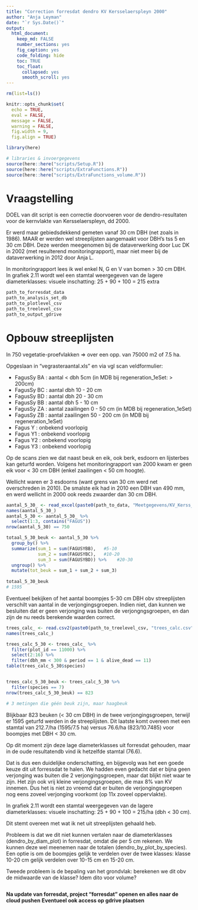 ```yaml
---
title: "Correction forresdat dendro KV Kersselaerspleyn 2000"
author: "Anja Leyman"
date: "`r Sys.Date()`"
output: 
  html_document:
    keep_md: FALSE
    number_sections: yes
    fig_caption: yes
    code_folding: hide
    toc: TRUE
    toc_float:
      collapsed: yes
      smooth_scroll: yes
---
```



```r
rm(list=ls())
```

```r
knitr::opts_chunk$set(
  echo = TRUE,
  eval = FALSE,
  message = FALSE,
  warning = FALSE, 
  fig.width = 9,
  fig.align = TRUE)

library(here)

# libraries & invoergegevens
source(here::here("scripts/Setup.R"))
source(here::here("scripts/ExtraFunctions.R"))
source(here::here("scripts/ExtraFunctions_volume.R"))
```


# Vraagstelling
DOEL van dit script is een correctie doorvoeren voor de dendro-resultaten voor de 
kernvlakte van Kersselaerspleyn, dd 2000.

Er werd maar gebiedsdekkend gemeten vanaf 30 cm DBH (net zoals in 1986).
MAAR er werden wel streeplijsten aangemaakt voor DBH's tss 5 en 30 cm DBH.
Deze werden meegenomen bij de dataverwerking door Luc DK in 2002 (met resulterend monitoringrapport), maar niet meer bij de dataverwerking in 2012 door Anja L.

In monitoringrapport lees ik wel enkel N, G en V van bomen > 30 cm DBH.
In grafiek 2.11 wordt wel een stamtal weergegeven van de lagere diameterklasses: visuele inschatting: 
25 + 90 + 100 = 215 extra


```r
path_to_forresdat_data
path_to_analysis_set_db
path_to_plotlevel_csv
path_to_treelevel_csv
path_to_output_gdrive
```

# Opbouw streeplijsten

In 750 vegetatie-proefvlakken => over een opp. van 75000 m2 of 7.5 ha.

Opgeslaan in "vegrasteraantal.xls" en via vgl scan veldformulier:

- FagusSy BA : aantal < dbh 5cm (in MDB bij regeneration_1eSet: > 200cm)
- FagusSy BC : aantal dbh 10 - 20 cm
- FagusSy BD : aantal dbh 20 - 30 cm
- FagusSy BB : aantal dbh 5 - 10 cm
- FagusSy ZA : aantal zaailingen 0 - 50 cm (in MDB bij regeneration_1eSet)
- FagusSy ZB : aantal zaailingen 50 - 200 cm (in MDB bij regeneration_1eSet)
- Fagus Y : onbekend voorlopig
- Fagus Y1 : onbekend voorlopig
- Fagus Y2 : onbekend voorlopig
- Fagus Y3 : onbekend voorlopig

Op de scans zien we dat naast beuk en eik, ook berk, esdoorn en lijsterbes kan geturfd worden.
Volgens het monitoringrapport van 2000 kwam er geen eik voor < 30 cm DBH (enkel zaailingen < 50 cm hoogte).

Wellicht waren er 3 esdoorns (want grens van 30 cm werd net overschreden in 2010).
De smalste eik had in 2010 een DBH van 490 mm, en werd wellicht in 2000 ook reeds zwaarder dan 30 cm DBH.


```r
aantal_5_30_ <- read_excel(paste0(path_to_data, "Meetgegevens/KV_Kerss_2000/vegrasteraantal.xls"))
names(aantal_5_30_)
aantal_5_30 <- aantal_5_30_ %>% 
  select(1:3, contains("FAGUS"))
nrow(aantal_5_30) == 750

totaal_5_30_beuk <- aantal_5_30 %>% 
  group_by() %>% 
  summarize(sum_1 = sum(FAGUSYBB),   #5-10
            sum_2 = sum(FAGUSYBC),   #10-20
            sum_3 = sum(FAGUSYBD)) %>%    #20-30
  ungroup() %>% 
  mutate(tot_beuk = sum_1 + sum_2 + sum_3)
  
totaal_5_30_beuk
# 1595

```
Eventueel bekijken of het aantal boompjes 5-30 cm DBH obv streeplijsten verschilt van aantal in de  verjongingsgroepen.
Indien niet, dan kunnen we besluiten dat er geen verjonging was buiten de verjongngsgroepen, en dan zijn de nu reeds berekende waarden correct.


```r
trees_calc_ <- read.csv2(paste0(path_to_treelevel_csv, "trees_calc.csv"))
names(trees_calc_)

trees_calc_5_30 <- trees_calc_ %>% 
  filter(plot_id == 11000) %>% 
  select(2:16) %>% 
  filter(dbh_mm < 300 & period == 1 & alive_dead == 11)
table(trees_calc_5_30$species)


trees_calc_5_30_beuk <- trees_calc_5_30 %>% 
  filter(species == 7)
nrow(trees_calc_5_30_beuk) == 823

# 3 metingen die géén beuk zijn, maar haagbeuk

```

Blijkbaar 823 beuken (< 30 cm DBH) in de twee verjongingsgroepen, terwijl er 1595 geturfd werden in 
de streeplijsten.
Dit laatste komt overeen met een stamtal van 212.7/ha (1595/7.5 ha) versus 76.6/ha (823/10.7485) voor boompjes met DBH < 30 cm.

Op dit moment zijn deze lage diameterklasses uit forresdat gehouden, maar in de oude resultatendb 
vind ik hetzelfde stamtal (76.6).

Dat is dus een duidelijke onderschatting, en bijgevolg was het een goede keuze dit uit forressdat te halen.
We hadden even gedacht dat er bijna geen verjonging was buiten die 2 verjongingsgroepen, maar dat blijkt niet waar te zijn. Het zijn ook vrij kleine verjongingsgroepen, die max 8% van KV innemen.
Dus het is niet zo vreemd dat er buiten de verjongingsgroepen nog eens zoveel verjonging voorkomt (op 11x zoveel oppervlakte).

<!-- Oppervlakte van de verjongingsgroepen: ca 6.5% van de totale kernvlakte  -->
<!-- (benaderend in GIS: 0.2508 + 0.4372 = 0.688; 0.688/10.7485 = +/- 7% ) -->

In grafiek 2.11 wordt een stamtal weergegeven van de lagere diameterklasses: visuele inschatting: 
25 + 90 + 100 = 215/ha (dbh < 30 cm).

Dit stemt overeen met wat ik net uit streeplijsten gehaald heb.

Probleem is dat we dit niet kunnen vertalen naar de diameterklasses (dendro_by_diam_plot) 
in forresdat, omdat die per 5 cm rekenen. 
We kunnen deze wel meenemen naar de totalen (dendro_by_plot_by_species).
Een optie is om de boompjes gelijk te verdelen over de twee klasses: 
klasse 10-20 cm gelijk verdelen over 10-15 cm en 15-20 cm.

Tweede probleem is de bepaling van het grondvlak: berekenen we dit obv de midwaarde van de klasse?
Idem dito voor volume?



```r

```





**Na update van forresdat, project "forresdat" openen en alles naar de cloud pushen**
**Eventueel ook access op gdrive plaatsen**


